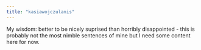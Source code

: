 ```yaml
---
title: "kasiawojczulanis"
---
```


My wisdom: better to be nicely suprised than horribly disappointed - this is probably not the most nimble sentences of mine but I need some content here for now.
